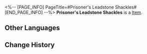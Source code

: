 <%-- [PAGE_INFO]
PageTitle=#Prisoner's Leadstone Shackles#
[END_PAGE_INFO] --%>
{{Item Infobox
|id          = 41162
|image       = Item Prisoner's Leadstone Shackles.png
|type        = 
|invCategory = Relics
|rarity      = 3
|effect      = 
|description = Heavy shackles that tightly bind the evildoer's hands with steel needles pinning into the wrists, preventing the vicious claws from doing harm again.
|source1     = [[Cavern of Corrosion: Fyxestroll Garden]]
}}
'''Prisoner's Leadstone Shackles''' is a [[Item]].

==Other Languages==
{{Other Languages
|en   = Prisoner's Leadstone Shackles
|zhs  = 系囚的铅石梏铐
|zht  = 繫囚的鉛石梏銬
|ja   = 囚人の鉛の手枷
|ko   = 죄수의 납석 수갑
|es   = Esposas de plomo y piedra del prisionero
|fr   = Menottes de prisonnier
|ru   = Свинцовые кандалы пленника
|th   = Prisoner's Leadstone Shackles
|vi   = Cùm Đá Tù Nhân
|de   = Bleisteinschellen der Gefangenen
|id   = Prisoner's Leadstone Shackles
|pt   = Grilhões de Pedra do Prisioneiro
}}

==Change History==
{{Change History|1.5}}